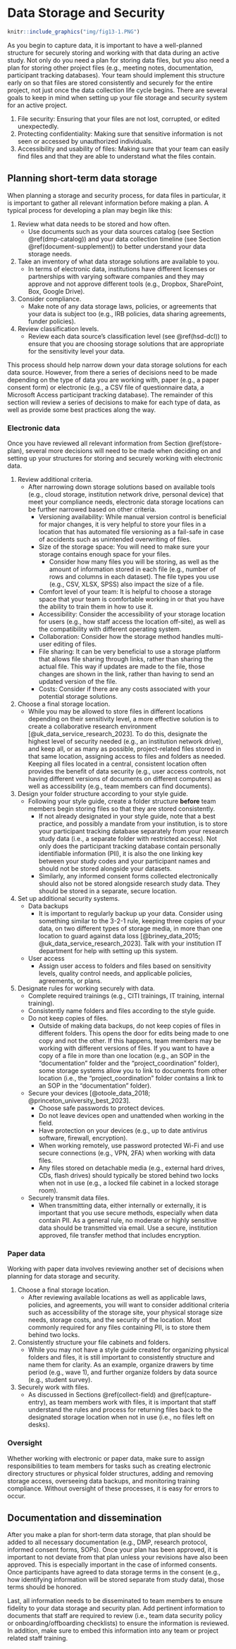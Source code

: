 # Data Storage and Security {#store}

```r

knitr::include_graphics("img/fig13-1.PNG")

```

As you begin to capture data, it is important to have a well-planned structure for securely storing and working with that data during an active study. Not only do you need a plan for storing data files, but you also need a plan for storing other project files (e.g., meeting notes, documentation, participant tracking databases). Your team should implement this structure early on so that files are stored consistently and securely for the entire project, not just once the data collection life cycle begins. There are several goals to keep in mind when setting up your file storage and security system for an active project.

1. File security: Ensuring that your files are not lost, corrupted, or edited unexpectedly.
2. Protecting confidentiality: Making sure that sensitive information is not seen or accessed by unauthorized individuals.
3. Accessibility and usability of files: Making sure that your team can easily find files and that they are able to understand what the files contain.

## Planning short-term data storage {#store-plan}

When planning a storage and security process, for data files in particular, it is important to gather all relevant information before making a plan. A typical process for developing a plan may begin like this:

1. Review what data needs to be stored and how often.
    - Use documents such as your data sources catalog (see Section \@ref(dmp-catalog)) and your data collection timeline (see Section \@ref(document-supplement)) to better understand your data storage needs.

2. Take an inventory of what data storage solutions are available to you.
    - In terms of electronic data, institutions have different licenses or partnerships with varying software companies and they may approve and not approve different tools (e.g., Dropbox, SharePoint, Box, Google Drive).

3. Consider compliance.
    - Make note of any data storage laws, policies, or agreements that your data is subject too (e.g., IRB policies, data sharing agreements, funder policies).

4. Review classification levels.
    - Review each data source's classification level (see \@ref(hsd-dcl)) to ensure that you are choosing storage solutions that are appropriate for the sensitivity level your data.

This process should help narrow down your data storage solutions for each data source. However, from there a series of decisions need to be made depending on the type of data you are working with, paper (e.g., a paper consent form) or electronic (e.g., a CSV file of questionnaire data, a Microsoft Access participant tracking database). The remainder of this section will review a series of decisions to make for each type of data, as well as provide some best practices along the way.

### Electronic data {#store-electronic}

Once you have reviewed all relevant information from Section \@ref(store-plan), several more decisions will need to be made when deciding on and setting up your structures for storing and securely working with electronic data.

1. Review additional criteria.
    - After narrowing down storage solutions based on available tools (e.g., cloud storage, institution network drive, personal device) that meet your compliance needs, electronic data storage locations can be further narrowed based on other criteria.
      - Versioning availability: While manual version control is beneficial for major changes, it is very helpful to store your files in a location that has automated file versioning as a fail-safe in case of accidents such as unintended overwriting of files.
      - Size of the storage space: You will need to make sure your storage contains enough space for your files.
        - Consider how many files you will be storing, as well as the amount of information stored in each file (e.g., number of rows and columns in each dataset). The file types you use (e.g., CSV, XLSX, SPSS) also impact the size of a file.
      - Comfort level of your team: It is helpful to choose a storage space that your team is comfortable working in or that you have the ability to train them in how to use it.
      - Accessibility: Consider the accessibility of your storage location for users (e.g., how staff access the location off-site), as well as the compatibility with different operating system.
      - Collaboration: Consider how the storage method handles multi-user editing of files.
      - File sharing: It can be very beneficial to use a storage platform that allows file sharing through links, rather than sharing the actual file. This way if updates are made to the file, those changes are shown in the link, rather than having to send an updated version of the file.
      - Costs: Consider if there are any costs associated with your potential storage solutions.

2. Choose a final storage location.
    - While you may be allowed to store files in different locations depending on their sensitivity level, a more effective solution is to create a collaborative research environment [@uk_data_service_research_2023]. To do this, designate the highest level of security needed (e.g., an institution network drive), and keep all, or as many as possible, project-related files stored in that same location, assigning access to files and folders as needed. Keeping all files located in a central, consistent location often provides the benefit of data security (e.g., user access controls, not having different versions of documents on different computers) as well as accessibility (e.g., team members can find documents).
  
3. Design your folder structure according to your style guide.
    - Following your style guide, create a folder structure **before** team members begin storing files so that they are stored consistently. 
      - If not already designated in your style guide, note that a best practice, and possibly a mandate from your institution, is to store your participant tracking database separately from your research study data (i.e., a separate folder with restricted access). Not only does the participant tracking database contain personally identifiable information (PII), it is also the one linking key between your study codes and your participant names and should not be stored alongside your datasets.
      - Similarly, any informed consent forms collected electronically should also not be stored alongside research study data. They should be stored in a separate, secure location.

4. Set up additional security systems.
    - Data backups
      - It is important to regularly backup up your data. Consider using something similar to the 3-2-1 rule, keeping three copies of your data, on two different types of storage media, in more than one location to guard against data loss [@briney_data_2015; @uk_data_service_research_2023]. Talk with your institution IT department for help with setting up this system.
    - User access
      - Assign user access to folders and files based on sensitivity levels, quality control needs, and applicable policies, agreements, or plans.

5. Designate rules for working securely with data.
    - Complete required trainings (e.g., CITI trainings, IT training, internal training).
    - Consistently name folders and files according to the style guide.
    - Do not keep copies of files.
      - Outside of making data backups, do not keep copies of files in different folders. This opens the door for edits being made to one copy and not the other. If this happens, team members may be working with different versions of files. If you want to have a copy of a file in more than one location (e.g., an SOP in the "documentation" folder and the "project_coordination" folder), some storage systems allow you to link to documents from other location (i.e., the "project_coordination" folder contains a link to an SOP in the "documentation" folder).
    - Secure your devices [@otoole_data_2018; @princeton_university_best_2023].
      - Choose safe passwords to protect devices.
      - Do not leave devices open and unattended when working in the field.
      - Have protection on your devices (e.g., up to date antivirus software, firewall, encryption).
      - When working remotely, use password protected Wi-Fi and use secure connections (e.g., VPN, 2FA) when working with data files.
      - Any files stored on detachable media (e.g., external hard drives, CDs, flash drives) should typically be stored behind two locks when not in use (e.g., a locked file cabinet in a locked storage room).
    - Securely transmit data files.
      - When transmitting data, either internally or externally, it is important that you use secure methods, especially when data contain PII. As a general rule, no moderate or highly sensitive data should be transmitted via email. Use a secure, institution approved, file transfer method that includes encryption.
      
### Paper data {#store-paper}

Working with paper data involves reviewing another set of decisions when planning for data storage and security. 

1. Choose a final storage location.
    - After reviewing available locations as well as applicable laws, policies, and agreements, you will want to consider additional criteria such as accessibility of the storage site, your physical storage size needs, storage costs, and the security of the location. Most commonly required for any files containing PII, is to store them behind two locks.

2. Consistently structure your file cabinets and folders.
    - While you may not have a style guide created for organizing physical folders and files, it is still important to consistently structure and name them for clarity. As an example, organize drawers by time period (e.g., wave 1), and further organize folders by data source (e.g., student survey).

3. Securely work with files.
    - As discussed in Sections \@ref(collect-field) and \@ref(capture-entry), as team members work with files, it is important that staff understand the rules and process for returning files back to the designated storage location when not in use (i.e., no files left on desks). 

### Oversight   

Whether working with electronic or paper data, make sure to assign responsibilities to team members for tasks such as creating electronic directory structures or physical folder structures, adding and removing storage access, overseeing data backups, and monitoring training compliance. Without oversight of these processes, it is easy for errors to occur. 

## Documentation and dissemination

After you make a plan for short-term data storage, that plan should be added to all necessary documentation (e.g., DMP, research protocol, informed consent forms, SOPs). Once your plan has been approved, it is important to not deviate from that plan unless your revisions have also been approved. This is especially important in the case of informed consents. Once participants have agreed to data storage terms in the consent (e.g., how identifying information will be stored separate from study data), those terms should be honored.

Last, all information needs to be disseminated to team members to ensure fidelity to your data storage and security plan. Add pertinent information to documents that staff are required to review (i.e., team data security policy or onboarding/offboarding checklists) to ensure the information is reviewed. In addition, make sure to embed this information into any team or project related staff training.
